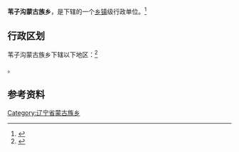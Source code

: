 {{中国乡级行政区|21/09/22/201/000}}

'''苇子沟蒙古族乡'''，是{{PRC admin/fullname|21/09/22/201/000|3}}下辖的一个[[乡镇|乡镇]]级行政单位。<ref>{{PRC admin/ref sgc|{{PRC admin/parent|21/09/22/201/000}}}}</ref>

== 行政区划 ==

苇子沟蒙古族乡下辖以下地区：<ref>{{PRC admin/ref sgc|21/09/22/201/000}}</ref>

{{PRC admin/children|21/09/22/201/000}}。

== 参考资料 ==

{{reflist}}

{{辽宁行政区划小作品}}
{{PRC admin/navcat|21/09/22/201/000}}
[[Category:辽宁省蒙古族乡|Category:辽宁省蒙古族乡]]